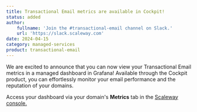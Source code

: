 ```yaml
---
title: Transactional Email metrics are available in Cockpit!
status: added
author:
    fullname: 'Join the #transactional-email channel on Slack.'
    url: 'https://slack.scaleway.com'
date: 2024-04-15
category: managed-services
product: transactional-email
---
```


We are excited to announce that you can now view your Transactional Email metrics in a managed dashboard in Grafana! Available through the Cockpit product, you can effortlessly monitor your email performance and the reputation of your domains.

Access your dashboard via your domain's **Metrics** tab in the [Scaleway console.](https://account.scaleway.com/?service=elementstransactional-email/domains/)


